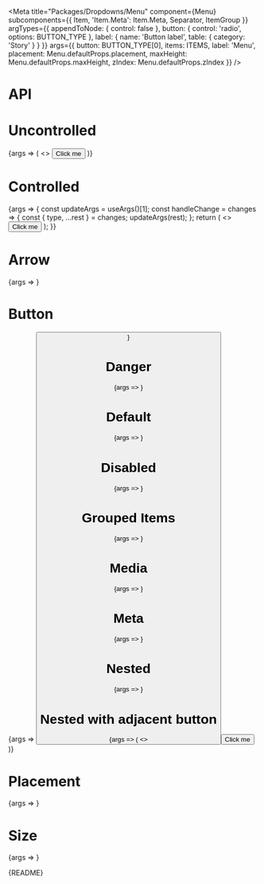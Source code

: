

<Meta
  title="Packages/Dropdowns/Menu"
  component={Menu}
  subcomponents={{ Item, 'Item.Meta': Item.Meta, Separator, ItemGroup }}
  argTypes={{
    appendToNode: { control: false },
    button: {
      control: 'radio',
      options: BUTTON_TYPE
    },
    label: { name: 'Button label', table: { category: 'Story' } }
  }}
  args={{
    button: BUTTON_TYPE[0],
    items: ITEMS,
    label: 'Menu',
    placement: Menu.defaultProps.placement,
    maxHeight: Menu.defaultProps.maxHeight,
    zIndex: Menu.defaultProps.zIndex
  }}
/>

# API

<ArgsTable />

# Uncontrolled

<Canvas>
  <Story
    name="Uncontrolled"
    argTypes={{
      isExpanded: { control: false },
      focusedValue: { control: false },
      selectedItems: { control: false }
    }}
  >
    {args => (
      <>
        <MenuStory button={BUTTON_TYPE[0]} items={ITEMS} label="Menu" />
        <button>Click me</button>
      </>
    )}
  </Story>
</Canvas>

# Controlled

<Canvas>
  <Story
    name="Controlled"
    argTypes={{
      defaultExpanded: { control: false },
      defaultFocusedValue: { control: false },
      focusedValue: { control: { type: 'text' } }
    }}
    args={{
      isExpanded: false,
      focusedValue: null,
      selectedItems: [{ value: 'aster', type: 'checkbox' }]
    }}
  >
    {args => {
      const updateArgs = useArgs()[1];
      const handleChange = changes => {
        const { type, ...rest } = changes;
        updateArgs(rest);
      };
      return (
        <>
          <MenuStory {...args} onChange={handleChange} />
          <button>Click me</button>
        </>
      );
    }}
  </Story>
</Canvas>

# Arrow

<Canvas>
  <Story
    name="Arrow"
    argTypes={{
      isExpanded: { control: false },
      focusedValue: { control: false },
      selectedItems: { control: false }
    }}
  >
    {args => <Arrow {...args} />}
  </Story>
</Canvas>

# Button

<Canvas>
  <Story
    name="Button"
    argTypes={{
      isExpanded: { control: false },
      focusedValue: { control: false },
      selectedItems: { control: false }
    }}
  >
    {args => <Button {...args} />}
  </Story>
</Canvas>

# Danger

<Canvas>
  <Story
    name="Danger"
    argTypes={{
      isExpanded: { control: false },
      focusedValue: { control: false },
      selectedItems: { control: false }
    }}
  >
    {args => <Danger {...args} />}
  </Story>
</Canvas>

# Default

<Canvas>
  <Story
    name="Default"
    argTypes={{
      isExpanded: { control: false },
      focusedValue: { control: false },
      selectedItems: { control: false }
    }}
  >
    {args => <Default {...args} />}
  </Story>
</Canvas>

# Disabled

<Canvas>
  <Story
    name="Disabled"
    argTypes={{
      isExpanded: { control: false },
      focusedValue: { control: false },
      selectedItems: { control: false }
    }}
  >
    {args => <Disabled {...args} />}
  </Story>
</Canvas>

# Grouped Items

<Canvas>
  <Story
    name="Grouped Items"
    argTypes={{
      isExpanded: { control: false },
      focusedValue: { control: false },
      selectedItems: { control: false }
    }}
  >
    {args => <GroupedItems {...args} />}
  </Story>
</Canvas>

# Media

<Canvas>
  <Story
    name="Media"
    argTypes={{
      isExpanded: { control: false },
      focusedValue: { control: false },
      selectedItems: { control: false }
    }}
  >
    {args => <Media {...args} />}
  </Story>
</Canvas>

# Meta

<Canvas>
  <Story
    name="Meta"
    argTypes={{
      isExpanded: { control: false },
      focusedValue: { control: false },
      selectedItems: { control: false }
    }}
  >
    {args => <MetaStory {...args} />}
  </Story>
</Canvas>

# Nested

<Canvas>
  <Story
    name="Nested"
    argTypes={{
      isExpanded: { control: false },
      focusedValue: { control: false },
      selectedItems: { control: false }
    }}
  >
    {args => <Nested {...args} />}
  </Story>
</Canvas>

# Nested with adjacent button

<Canvas>
  <Story
    name="Nested with adjacent button"
    argTypes={{
      isExpanded: { control: false },
      focusedValue: { control: false },
      selectedItems: { control: false }
    }}
  >
    {args => (
      <>
        <Nested {...args} />
        <button>Click me</button>
      </>
    )}
  </Story>
</Canvas>

# Placement

<Canvas>
  <Story
    name="Placement"
    argTypes={{
      isExpanded: { control: false },
      focusedValue: { control: false },
      selectedItems: { control: false }
    }}
  >
    {args => <Placement {...args} />}
  </Story>
</Canvas>

# Size

<Canvas>
  <Story
    name="Size"
    argTypes={{
      isExpanded: { control: false },
      focusedValue: { control: false },
      selectedItems: { control: false }
    }}
  >
    {args => <Size {...args} />}
  </Story>
</Canvas>

<Markdown>{README}</Markdown>
